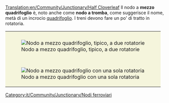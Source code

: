 [[Translation:en/Community/Junctionary/Half Cloverleaf]]
{{it/Community/Junctionary/Nodi ferroviari}}
{{it/Community/Junctionary/Requisiti nodo|Medio<!--prova-->|1|1|2|1|1|0|0|0|1|1|3||I treni guasti bloccano un solo binario.|
'''Pro'''
*Può gestire una grande quantità di treni contemporaneamente.
*Bassissima probabilità di ingorghi.
'''Contro'''
*I treni devono rallentare per affrontare le pendenze.
*Rampa troppo corta. I treni entrano nella linea principale prima di aver lasciato il nodo. Ciò potrebbe causare problemi di traffico. (Non applicabile al design ad una rotatoria)
*I treni devono girare a sinistra per andare a destra. Ciò potrebbe portare a perdere i treni. (Può essere risolto usando [[it/Manual/Waypoint|waypoint]]). Questo non è più un problema con le versioni OpenTTD più recenti che utilizzano un pathfinder più avanzato.
'''Suggerimenti''' <br />
* Rendi le rotatorie più grandi e senza svolte brusche.
* Fai scorrere una delle rotatorie nella direzione opposta, in modo che il treno non giri intorno.
* Rendere le rampe più lunghe per contenere un treno completo, in questo modo qualora i treni fossero in attesa di un segnale rosso non bloccherebbe gli altri treni.

}}
Il nodo a '''mezzo quadrifoglio''' è, noto anche come '''nodo a tromba''', come suggerisce il nome, metà di un incrocio [[it/Community/Junctionary/Quadrifoglio|quadrifoglio]]. I treni devono fare un po' di tratto in rotatoria.
{|style="border-collapse: separate; border: 0px; margin: auto;" cellspacing="10"
|style="padding:10px 10px 5px 10px; background-color: #F5F5DC;"|[[File:en/Community/Junctionary/3way halfcloverleaf.png|center|frame|Nodo a mezzo quadrifoglio, tipico, a due rotatorie]]
|-
|style="padding:10px 10px 5px 10px; background-color: #F5F5DC;"|[[File:en/Community/Junctionary/3way modhclover.png|center|frame|Nodo a mezzo quadrifoglio con una sola rotatoria]]
|}

[[Category:it/Community/Junctionary/Nodi ferroviari]]
